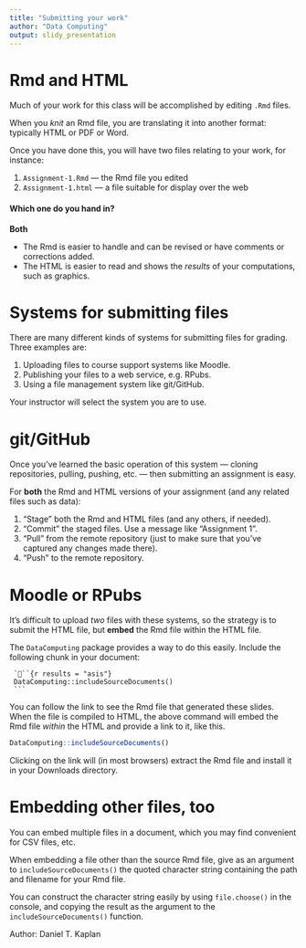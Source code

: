 ```yaml
---
title: "Submitting your work"
author: "Data Computing"
output: slidy_presentation
---
```


# Rmd and HTML 

Much of your work for this class will be accomplished by editing `.Rmd` files.

When you *knit* an Rmd file, you are translating it into another format: typically HTML or PDF or Word.

Once you have done this, you will have two files relating to your work, for instance:

1. `Assignment-1.Rmd` --- the Rmd file you edited
2. `Assignment-1.html` --- a file suitable for display over the web

#### Which one do you hand in?  

**Both**

- The Rmd is easier to handle and can be revised or have comments or corrections added.
- The HTML is easier to read and shows the *results* of your computations, such as graphics.


# Systems for submitting files

There are many different kinds of systems for submitting files for grading. Three examples are:

1. Uploading files to course support systems like Moodle.
2. Publishing your files to a web service, e.g. RPubs.
3. Using a file management system like git/GitHub.

Your instructor will select the system you are to use.

# git/GitHub

Once you've learned the basic operation of this system --- cloning repositories, pulling, pushing, etc. --- then submitting an assignment is easy.

For **both** the Rmd and HTML versions of your assignment (and any related files such as data):

1. "Stage" both the Rmd and HTML files (and any others, if needed).
2. "Commit" the staged files. Use a message like "Assignment 1".
3. "Pull" from the remote repository (just to make sure that you've captured any changes made there).
4. "Push" to the remote repository.

# Moodle or RPubs

It's difficult to upload *two* files with these systems, so the strategy is to submit the HTML file, but **embed** the Rmd file within the HTML file.

The `DataComputing` package provides a way to do this easily. Include the following chunk in your document:


     ```{r results = "asis"}
     DataComputing::includeSourceDocuments()
     ```

You can follow the link to see the Rmd file that generated these slides.
When the file is compiled to HTML, the above command will embed the Rmd file *within* the HTML and provide a link to it, like this.


```r
DataComputing::includeSourceDocuments()
```

Clicking on the link will (in most browsers) extract the Rmd file and install it in your Downloads directory.

# Embedding other files, too

You can embed multiple files in a document, which you may find convenient for CSV files, etc. 

When embedding a file other than the source Rmd file, give as an argument to `includeSourceDocuments()` the quoted character string containing the path and filename for your Rmd file. 

You can construct the character string easily by using `file.choose()` in the console, and copying the result as the argument to the `includeSourceDocuments()` function. 








Author: Daniel T. Kaplan

